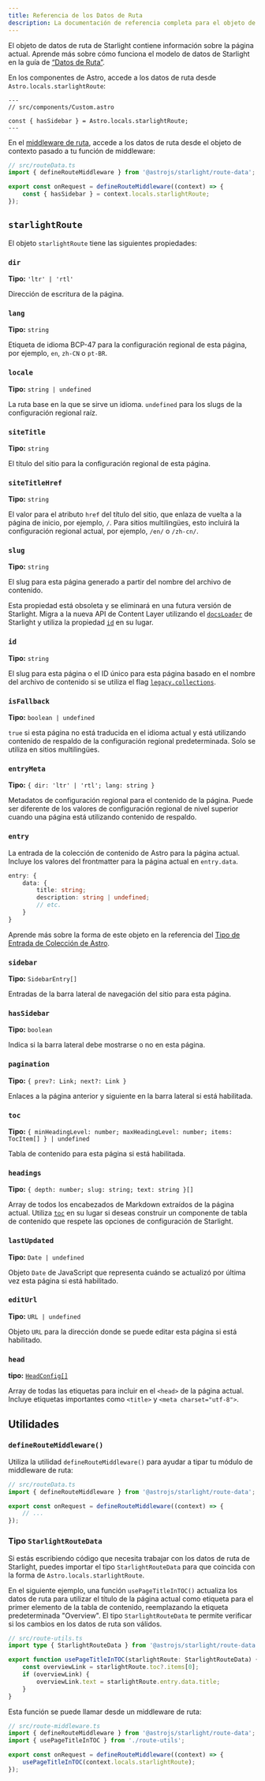 ```yaml
---
title: Referencia de los Datos de Ruta
description: La documentación de referencia completa para el objeto de datos de ruta de Starlight.
---
```


El objeto de datos de ruta de Starlight contiene información sobre la página actual.
Aprende más sobre cómo funciona el modelo de datos de Starlight en la guía de [“Datos de Ruta”](/es/guides/route-data/).

En los componentes de Astro, accede a los datos de ruta desde `Astro.locals.starlightRoute`:

```astro {4}
---
// src/components/Custom.astro

const { hasSidebar } = Astro.locals.starlightRoute;
---
```

En el [middleware de ruta](/guides/route-data/#customizing-route-data), accede a los datos de ruta desde el objeto de contexto pasado a tu función de middleware:

```ts {5}
// src/routeData.ts
import { defineRouteMiddleware } from '@astrojs/starlight/route-data';

export const onRequest = defineRouteMiddleware((context) => {
	const { hasSidebar } = context.locals.starlightRoute;
});
```

## `starlightRoute`

El objeto `starlightRoute` tiene las siguientes propiedades:

### `dir`

**Tipo:** `'ltr' | 'rtl'`

Dirección de escritura de la página.

### `lang`

**Tipo:** `string`

Etiqueta de idioma BCP-47 para la configuración regional de esta página, por ejemplo, `en`, `zh-CN` o `pt-BR`.

### `locale`

**Tipo:** `string | undefined`

La ruta base en la que se sirve un idioma. `undefined` para los slugs de la configuración regional raíz.

### `siteTitle`

**Tipo:** `string`

El título del sitio para la configuración regional de esta página.

### `siteTitleHref`

**Tipo:** `string`

El valor para el atributo `href` del título del sitio, que enlaza de vuelta a la página de inicio, por ejemplo, `/`.
Para sitios multilingües, esto incluirá la configuración regional actual, por ejemplo, `/en/` o `/zh-cn/`.

### `slug`

**Tipo:** `string`

El slug para esta página generado a partir del nombre del archivo de contenido.

Esta propiedad está obsoleta y se eliminará en una futura versión de Starlight.
Migra a la nueva API de Content Layer utilizando el [`docsLoader`](/manual-setup/#configure-content-collections) de Starlight y utiliza la propiedad [`id`](#id) en su lugar.

### `id`

**Tipo:** `string`

El slug para esta página o el ID único para esta página basado en el nombre del archivo de contenido si se utiliza el flag [`legacy.collections`](https://docs.astro.build/en/reference/legacy-flags/#collections).

### `isFallback`

**Tipo:** `boolean | undefined`

`true` si esta página no está traducida en el idioma actual y está utilizando contenido de respaldo de la configuración regional predeterminada.
Solo se utiliza en sitios multilingües.

### `entryMeta`

**Tipo:** `{ dir: 'ltr' | 'rtl'; lang: string }`

Metadatos de configuración regional para el contenido de la página. Puede ser diferente de los valores de configuración regional de nivel superior cuando una página está utilizando contenido de respaldo.

### `entry`

La entrada de la colección de contenido de Astro para la página actual.
Incluye los valores del frontmatter para la página actual en `entry.data`.

```ts
entry: {
	data: {
		title: string;
		description: string | undefined;
		// etc.
	}
}
```

Aprende más sobre la forma de este objeto en la referencia del [Tipo de Entrada de Colección de Astro](https://docs.astro.build/en/reference/modules/astro-content/#collectionentry).

### `sidebar`

**Tipo:** `SidebarEntry[]`

Entradas de la barra lateral de navegación del sitio para esta página.

### `hasSidebar`

**Tipo:** `boolean`

Indica si la barra lateral debe mostrarse o no en esta página.

### `pagination`

**Tipo:** `{ prev?: Link; next?: Link }`

Enlaces a la página anterior y siguiente en la barra lateral si está habilitada.

### `toc`

**Tipo:** `{ minHeadingLevel: number; maxHeadingLevel: number; items: TocItem[] } | undefined`

Tabla de contenido para esta página si está habilitada.

### `headings`

**Tipo:** `{ depth: number; slug: string; text: string }[]`

Array de todos los encabezados de Markdown extraídos de la página actual.
Utiliza [`toc`](#toc) en su lugar si deseas construir un componente de tabla de contenido que respete las opciones de configuración de Starlight.

### `lastUpdated`

**Tipo:** `Date | undefined`

Objeto `Date` de JavaScript que representa cuándo se actualizó por última vez esta página si está habilitado.

### `editUrl`

**Tipo:** `URL | undefined`

Objeto `URL` para la dirección donde se puede editar esta página si está habilitado.

### `head`

**tipo:** [`HeadConfig[]`](/reference/configuration/#headconfig)

Array de todas las etiquetas para incluir en el `<head>` de la página actual.
Incluye etiquetas importantes como `<title>` y `<meta charset="utf-8">`.

## Utilidades

### `defineRouteMiddleware()`

Utiliza la utilidad `defineRouteMiddleware()` para ayudar a tipar tu módulo de middleware de ruta:

```ts "defineRouteMiddleware"
// src/routeData.ts
import { defineRouteMiddleware } from '@astrojs/starlight/route-data';

export const onRequest = defineRouteMiddleware((context) => {
	// ...
});
```

### Tipo `StarlightRouteData`

Si estás escribiendo código que necesita trabajar con los datos de ruta de Starlight, puedes importar el tipo `StarlightRouteData` para que coincida con la forma de `Astro.locals.starlightRoute`.

En el siguiente ejemplo, una función `usePageTitleInTOC()` actualiza los datos de ruta para utilizar el título de la página actual como etiqueta para el primer elemento de la tabla de contenido, reemplazando la etiqueta predeterminada "Overview".
El tipo `StarlightRouteData` te permite verificar si los cambios en los datos de ruta son válidos.

```ts "StarlightRouteData"
// src/route-utils.ts
import type { StarlightRouteData } from '@astrojs/starlight/route-data';

export function usePageTitleInTOC(starlightRoute: StarlightRouteData) {
	const overviewLink = starlightRoute.toc?.items[0];
	if (overviewLink) {
		overviewLink.text = starlightRoute.entry.data.title;
	}
}
```

Esta función se puede llamar desde un middleware de ruta:

```ts {3,6}
// src/route-middleware.ts
import { defineRouteMiddleware } from '@astrojs/starlight/route-data';
import { usePageTitleInTOC } from './route-utils';

export const onRequest = defineRouteMiddleware((context) => {
	usePageTitleInTOC(context.locals.starlightRoute);
});
```
